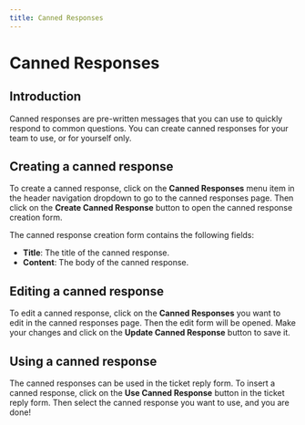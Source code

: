 ```yaml
---
title: Canned Responses
---
```



# Canned Responses
<TOCInline toc={toc}/>

## Introduction

Canned responses are pre-written messages that you can use to quickly respond to common questions. You can create canned
responses for your team to use, or for yourself only.

## Creating a canned response

To create a canned response, click on the **Canned Responses** menu item in the header navigation dropdown to go to the
canned responses page. Then click on the **Create Canned Response** button to open the canned response creation form.

The canned response creation form contains the following fields:

* **Title**: The title of the canned response.
* **Content**: The body of the canned response.

## Editing a canned response

To edit a canned response, click on the **Canned Responses** you want to edit in the canned responses page. Then the
edit form will be opened. Make your changes and click on the **Update Canned Response** button to save it.

## Using a canned response

The canned responses can be used in the ticket reply form. To insert a canned response, click on the **Use Canned
Response** button in the ticket reply form. Then select the canned response you want to use, and you are done!
